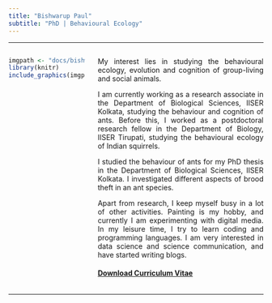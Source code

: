 ---
title: "Bishwarup Paul"
subtitle: "PhD | Behavioural Ecology"
---

<style>
body {
text-align: justify}
</style>

----

:::: {style="display: flex;"} 

::: {.column width="30%"}
```{r, echo=F, out.width="100%", fig.align='center'}
imgpath <- "docs/bishwarup_paul.jpg"
library(knitr)
include_graphics(imgpath)
```
:::

::: {.column width="5%"}
:::

::: {.column width="65%"}
My interest lies in studying the behavioural ecology, evolution and cognition of group-living and social animals.  

I am currently working as a research associate in the Department of Biological Sciences, IISER Kolkata, studying the behaviour and cognition of ants. Before this, I worked as a postdoctoral research fellow in the Department of Biology, IISER Tirupati, studying the behavioural ecology of Indian squirrels.  

I studied the behaviour of ants for my PhD thesis in the Department of Biological Sciences, IISER Kolkata. I investigated different aspects of brood theft in an ant species.  

Apart from research, I keep myself busy in a lot of other activities. Painting is my hobby, and currently I am experimenting with digital media. In my leisure time, I try to learn coding and programming languages. I am very interested in data science and science communication, and have started writing blogs.

#### <a href="docs/CV_BishwarupPaul.pdf" target="_blank">Download Curriculum Vitae</a>

:::

::::

----